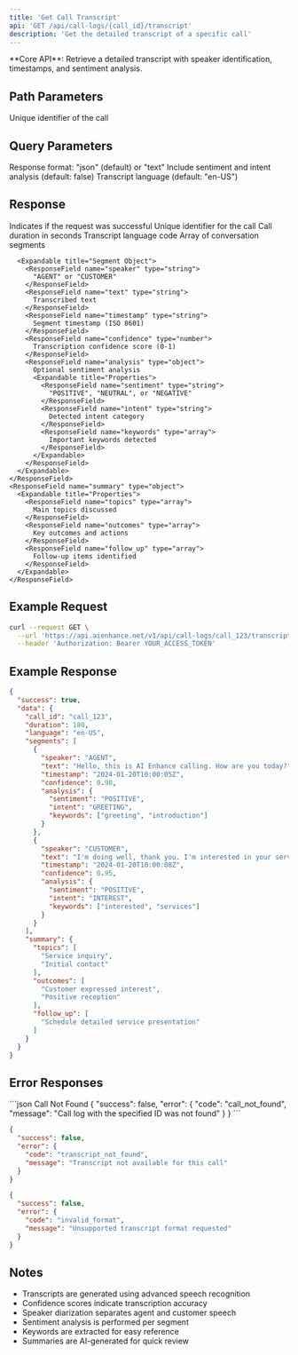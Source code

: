 ```yaml
---
title: 'Get Call Transcript'
api: 'GET /api/call-logs/{call_id}/transcript'
description: 'Get the detailed transcript of a specific call'
---
```


<Note>
  **Core API**: Retrieve a detailed transcript with speaker identification, timestamps, and sentiment analysis.
</Note>

## Path Parameters

<ParamField path="call_id" type="string" required>
  Unique identifier of the call
</ParamField>

## Query Parameters

<ParamField query="format" type="string">
  Response format: "json" (default) or "text"
</ParamField>

<ParamField query="include_analysis" type="boolean">
  Include sentiment and intent analysis (default: false)
</ParamField>

<ParamField query="language" type="string">
  Transcript language (default: "en-US")
</ParamField>

## Response

<ResponseField name="success" type="boolean">
  Indicates if the request was successful
</ResponseField>

<ResponseField name="data" type="object">
  <Expandable title="Properties">
    <ResponseField name="call_id" type="string">
      Unique identifier for the call
    </ResponseField>
    <ResponseField name="duration" type="integer">
      Call duration in seconds
    </ResponseField>
    <ResponseField name="language" type="string">
      Transcript language code
    </ResponseField>
    <ResponseField name="segments" type="array">
      Array of conversation segments
      
      <Expandable title="Segment Object">
        <ResponseField name="speaker" type="string">
          "AGENT" or "CUSTOMER"
        </ResponseField>
        <ResponseField name="text" type="string">
          Transcribed text
        </ResponseField>
        <ResponseField name="timestamp" type="string">
          Segment timestamp (ISO 8601)
        </ResponseField>
        <ResponseField name="confidence" type="number">
          Transcription confidence score (0-1)
        </ResponseField>
        <ResponseField name="analysis" type="object">
          Optional sentiment analysis
          <Expandable title="Properties">
            <ResponseField name="sentiment" type="string">
              "POSITIVE", "NEUTRAL", or "NEGATIVE"
            </ResponseField>
            <ResponseField name="intent" type="string">
              Detected intent category
            </ResponseField>
            <ResponseField name="keywords" type="array">
              Important keywords detected
            </ResponseField>
          </Expandable>
        </ResponseField>
      </Expandable>
    </ResponseField>
    <ResponseField name="summary" type="object">
      <Expandable title="Properties">
        <ResponseField name="topics" type="array">
          Main topics discussed
        </ResponseField>
        <ResponseField name="outcomes" type="array">
          Key outcomes and actions
        </ResponseField>
        <ResponseField name="follow_up" type="array">
          Follow-up items identified
        </ResponseField>
      </Expandable>
    </ResponseField>
  </Expandable>
</ResponseField>

## Example Request

```bash
curl --request GET \
  --url 'https://api.aienhance.net/v1/api/call-logs/call_123/transcript?include_analysis=true' \
  --header 'Authorization: Bearer YOUR_ACCESS_TOKEN'
```

## Example Response

```json
{
  "success": true,
  "data": {
    "call_id": "call_123",
    "duration": 180,
    "language": "en-US",
    "segments": [
      {
        "speaker": "AGENT",
        "text": "Hello, this is AI Enhance calling. How are you today?",
        "timestamp": "2024-01-20T10:00:05Z",
        "confidence": 0.98,
        "analysis": {
          "sentiment": "POSITIVE",
          "intent": "GREETING",
          "keywords": ["greeting", "introduction"]
        }
      },
      {
        "speaker": "CUSTOMER",
        "text": "I'm doing well, thank you. I'm interested in your services.",
        "timestamp": "2024-01-20T10:00:08Z",
        "confidence": 0.95,
        "analysis": {
          "sentiment": "POSITIVE",
          "intent": "INTEREST",
          "keywords": ["interested", "services"]
        }
      }
    ],
    "summary": {
      "topics": [
        "Service inquiry",
        "Initial contact"
      ],
      "outcomes": [
        "Customer expressed interest",
        "Positive reception"
      ],
      "follow_up": [
        "Schedule detailed service presentation"
      ]
    }
  }
}
```

## Error Responses

<CodeGroup>
```json Call Not Found
{
  "success": false,
  "error": {
    "code": "call_not_found",
    "message": "Call log with the specified ID was not found"
  }
}
```

```json Transcript Not Found
{
  "success": false,
  "error": {
    "code": "transcript_not_found",
    "message": "Transcript not available for this call"
  }
}
```

```json Invalid Format
{
  "success": false,
  "error": {
    "code": "invalid_format",
    "message": "Unsupported transcript format requested"
  }
}
```
</CodeGroup>

## Notes

- Transcripts are generated using advanced speech recognition
- Confidence scores indicate transcription accuracy
- Speaker diarization separates agent and customer speech
- Sentiment analysis is performed per segment
- Keywords are extracted for easy reference
- Summaries are AI-generated for quick review
